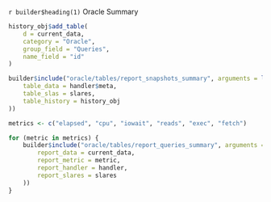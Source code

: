 `r builder$heading(1)` Oracle Summary

```r
history_obj$add_table(
    d = current_data,
    category = "Oracle",
    group_field = "Queries",
    name_field = "id"
)
```

```r
builder$include("oracle/tables/report_snapshots_summary", arguments = list(
    table_data = handler$meta,
    table_slas = slares,
    table_history = history_obj
))
```

```r
metrics <- c("elapsed", "cpu", "iowait", "reads", "exec", "fetch")

for (metric in metrics) {
    builder$include("oracle/tables/report_queries_summary", arguments = list(
        report_data = current_data,
        report_metric = metric,
        report_handler = handler,
        report_slares = slares
    ))
}
```
